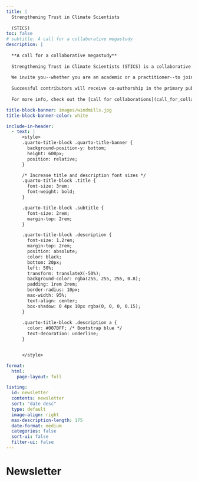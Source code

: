 ```yaml
---
title: | 
  Strengthening Trust in Climate Scientists 
  
  (STICS)
toc: false
# subtitle: A call for a collaborative megastudy
description: |
  
  **A call for a collaborative megastudy**
  
  Strengthening Trust in Climate Scientists (STICS) is a collaborative research project to test short, online interventions that strengthen people's trust in climate scientists in the United States and Switzerland. 
  
  We invite you--whether you are an academic or a practitioner--to join this effort by submitting an intervention proposal. All submitted interventions will be evaluated by our research team and expert advisory board. We will select the most promising interventions and test them in a megastudy--a large, online experiment. 
  
  Successful contributors will receive co-authorship in the primary publication arising from this project.
  
  For more info, check out the [call for collaborations](call_for_collaborations.qmd) and the [research design section](research_design.qmd).

title-block-banner: images/windmills.jpg
title-block-banner-color: white

include-in-header:
  - text: |
      <style>
      .quarto-title-block .quarto-title-banner {
        background-position-y: bottom;
        height: 600px;
        position: relative;
      }

      /* Increase title and description font sizes */
      .quarto-title-block .title {
        font-size: 3rem;
        font-weight: bold;
      }

      .quarto-title-block .subtitle {
        font-size: 2rem;
        margin-top: 2rem;
      }

      .quarto-title-block .description {
        font-size: 1.2rem;
        margin-top: 2rem;
        position: absolute;
        color: black;
        bottom: 20px;
        left: 50%;
        transform: translateX(-50%);
        background-color: rgba(255, 255, 255, 0.8);
        padding: 1rem 2rem;
        border-radius: 10px;
        max-width: 95%;
        text-align: center;
        box-shadow: 0 4px 10px rgba(0, 0, 0, 0.15);
      }
      
      .quarto-title-block .description a {
        color: #007BFF; /* Bootstrap blue */
        text-decoration: underline;
      }


      </style>

format:
  html:
    page-layout: full

listing:
  id: newsletter
  contents: newsletter
  sort: "date desc"
  type: default
  image-align: right
  max-description-length: 175
  date-format: medium
  categories: false
  sort-ui: false
  filter-ui: false
---
```


# Newsletter

:::{#newsletter}
:::
